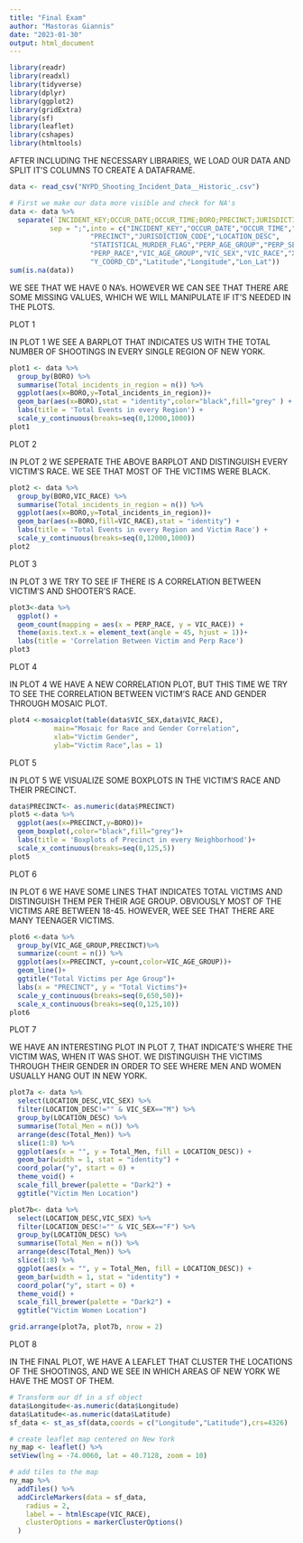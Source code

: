 ---
title: "Final Exam"
author: "Mastoras Giannis"
date: "2023-01-30"
output: html_document
---

```{r,include=FALSE}
library(readr)
library(readxl)
library(tidyverse)
library(dplyr)
library(ggplot2)
library(gridExtra)
library(sf)
library(leaflet)
library(cshapes)
library(htmltools)
```

AFTER INCLUDING THE NECESSARY LIBRARIES, WE LOAD OUR DATA AND SPLIT IT'S 
COLUMNS TO CREATE A DATAFRAME.

```{r}
data <- read_csv("NYPD_Shooting_Incident_Data__Historic_.csv")

# First we make our data more visible and check for NA's
data <- data %>%
  separate(`INCIDENT_KEY;OCCUR_DATE;OCCUR_TIME;BORO;PRECINCT;JURISDICTION_CODE;LOCATION_DESC;STATISTICAL_MURDER_FLAG;PERP_AGE_GROUP;PERP_SEX;PERP_RACE;VIC_AGE_GROUP;VIC_SEX;VIC_RACE;X_COORD_CD;Y_COORD_CD;Latitude;Longitude;Lon_Lat`,
          sep = ";",into = c("INCIDENT_KEY","OCCUR_DATE","OCCUR_TIME","BORO",
                    "PRECINCT","JURISDICTION_CODE","LOCATION_DESC",
                    "STATISTICAL_MURDER_FLAG","PERP_AGE_GROUP","PERP_SEX",
                    "PERP_RACE","VIC_AGE_GROUP","VIC_SEX","VIC_RACE","X_COORD_CD",
                    "Y_COORD_CD","Latitude","Longitude","Lon_Lat"))
sum(is.na(data))
```

WE SEE THAT WE HAVE 0 NA's. HOWEVER WE CAN SEE THAT THERE ARE SOME MISSING 
VALUES, WHICH WE WILL MANIPULATE IF IT'S NEEDED IN THE PLOTS.

PLOT 1

IN PLOT 1 WE SEE A BARPLOT THAT INDICATES US WITH THE TOTAL NUMBER OF SHOOTINGS
IN EVERY SINGLE REGION OF NEW YORK.

```{r}
plot1 <- data %>%
  group_by(BORO) %>%
  summarise(Total_incidents_in_region = n()) %>%
  ggplot(aes(x=BORO,y=Total_incidents_in_region))+
  geom_bar(aes(x=BORO),stat = "identity",color="black",fill="grey" ) +
  labs(title = 'Total Events in every Region') +
  scale_y_continuous(breaks=seq(0,12000,1000))
plot1
```

PLOT 2

IN PLOT 2 WE SEPERATE THE ABOVE BARPLOT AND DISTINGUISH EVERY VICTIM'S RACE. WE
SEE THAT MOST OF THE VICTIMS WERE BLACK.

```{r}
plot2 <- data %>%
  group_by(BORO,VIC_RACE) %>%
  summarise(Total_incidents_in_region = n()) %>%
  ggplot(aes(x=BORO,y=Total_incidents_in_region))+
  geom_bar(aes(x=BORO,fill=VIC_RACE),stat = "identity") +
  labs(title = 'Total Events in every Region and Victim Race') +
  scale_y_continuous(breaks=seq(0,12000,1000))
plot2
```

PLOT 3

IN PLOT 3 WE TRY TO SEE IF THERE IS A CORRELATION BETWEEN VICTIM'S AND SHOOTER'S
RACE.

```{r}
plot3<-data %>%
  ggplot() +
  geom_count(mapping = aes(x = PERP_RACE, y = VIC_RACE)) +
  theme(axis.text.x = element_text(angle = 45, hjust = 1))+
  labs(title = 'Correlation Between Victim and Perp Race')
plot3
```

PLOT 4

IN PLOT 4 WE HAVE A NEW CORRELATION PLOT, BUT THIS TIME WE TRY TO SEE THE 
CORRELATION BETWEEN VICTIM'S RACE AND GENDER THROUGH MOSAIC PLOT.

```{r}
plot4 <-mosaicplot(table(data$VIC_SEX,data$VIC_RACE),
           main="Mosaic for Race and Gender Correlation",
           xlab="Victim Gender",
           ylab="Victim Race",las = 1)
```

PLOT 5

IN PLOT 5 WE VISUALIZE SOME BOXPLOTS IN THE VICTIM'S RACE AND THEIR PRECINCT.

```{r}
data$PRECINCT<- as.numeric(data$PRECINCT)
plot5 <-data %>%
  ggplot(aes(x=PRECINCT,y=BORO))+
  geom_boxplot(,color="black",fill="grey")+
  labs(title = 'Boxplots of Precinct in every Neighborhood')+
  scale_x_continuous(breaks=seq(0,125,5))
plot5
```

PLOT 6

IN PLOT 6 WE HAVE SOME LINES THAT INDICATES TOTAL VICTIMS AND DISTINGUISH THEM 
PER THEIR AGE GROUP. OBVIOUSLY MOST OF THE VICTIMS ARE BETWEEN 18-45. HOWEVER,
WEE SEE THAT THERE ARE MANY TEENAGER VICTIMS.

```{r}
plot6 <-data %>%
  group_by(VIC_AGE_GROUP,PRECINCT)%>%
  summarize(count = n()) %>%
  ggplot(aes(x=PRECINCT, y=count,color=VIC_AGE_GROUP))+
  geom_line()+
  ggtitle("Total Victims per Age Group")+
  labs(x = "PRECINCT", y = "Total Victims")+
  scale_y_continuous(breaks=seq(0,650,50))+
  scale_x_continuous(breaks=seq(0,125,10))
plot6
```

PLOT 7 

WE HAVE AN INTERESTING PLOT IN PLOT 7, THAT INDICATE'S WHERE THE VICTIM WAS, 
WHEN IT WAS SHOT. WE DISTINGUISH THE VICTIMS THROUGH THEIR GENDER IN ORDER TO 
SEE WHERE MEN AND WOMEN USUALLY HANG OUT IN NEW YORK.

```{r}
plot7a <- data %>%
  select(LOCATION_DESC,VIC_SEX) %>%
  filter(LOCATION_DESC!="" & VIC_SEX=="M") %>%
  group_by(LOCATION_DESC) %>%
  summarise(Total_Men = n()) %>%
  arrange(desc(Total_Men)) %>%
  slice(1:8) %>%
  ggplot(aes(x = "", y = Total_Men, fill = LOCATION_DESC)) +
  geom_bar(width = 1, stat = "identity") +
  coord_polar("y", start = 0) +
  theme_void() +
  scale_fill_brewer(palette = "Dark2") +
  ggtitle("Victim Men Location")

plot7b<- data %>%
  select(LOCATION_DESC,VIC_SEX) %>%
  filter(LOCATION_DESC!="" & VIC_SEX=="F") %>%
  group_by(LOCATION_DESC) %>%
  summarise(Total_Men = n()) %>%
  arrange(desc(Total_Men)) %>%
  slice(1:8) %>%
  ggplot(aes(x = "", y = Total_Men, fill = LOCATION_DESC)) +
  geom_bar(width = 1, stat = "identity") +
  coord_polar("y", start = 0) +
  theme_void() +
  scale_fill_brewer(palette = "Dark2") +
  ggtitle("Victim Women Location")

grid.arrange(plot7a, plot7b, nrow = 2)
```

PLOT 8

IN THE FINAL PLOT, WE HAVE A LEAFLET THAT CLUSTER THE LOCATIONS OF THE SHOOTINGS,
AND WE SEE IN WHICH AREAS OF NEW YORK WE HAVE THE MOST OF THEM.

```{r}
# Transform our df in a sf object
data$Longitude<-as.numeric(data$Longitude)
data$Latitude<-as.numeric(data$Latitude)
sf_data <- st_as_sf(data,coords = c("Longitude","Latitude"),crs=4326)

# create leaflet map centered on New York
ny_map <- leaflet() %>% 
setView(lng = -74.0060, lat = 40.7128, zoom = 10)

# add tiles to the map
ny_map %>% 
  addTiles() %>% 
  addCircleMarkers(data = sf_data,
    radius = 2,
    label = ~ htmlEscape(VIC_RACE),
    clusterOptions = markerClusterOptions()
  ) 
```

